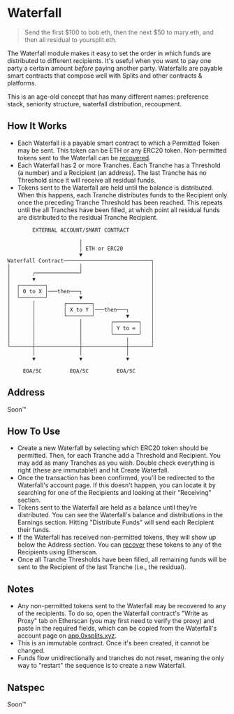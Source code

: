 # Waterfall

> Send the first $100 to bob.eth, then the next $50 to mary.eth, and then all
> residual to yoursplit.eth.

The Waterfall module makes it easy to set the order in which funds are
distributed to different recipients. It's useful when you want to pay one party
a certain amount _before_ paying another party. Waterfalls are payable smart
contracts that compose well with Splits and other contracts & platforms.

This is an age-old concept that has many different names: preference stack,
seniority structure, waterfall distribution, recoupment.

## How It Works

- Each Waterfall is a payable smart contract to which a Permitted Token may be
  sent. This token can be ETH or any ERC20 token. Non-permitted tokens sent to
  the Waterfall can be [recovered](#notes).
- Each Waterfall has 2 or more Tranches. Each Tranche has a Threshold (a number)
  and a Recipient (an address). The last Tranche has no Threshold since it will
  receive all residual funds.
- Tokens sent to the Waterfall are held until the balance is distributed. When
  this happens, each Tranche distributes funds to the Recipient only once the
  preceding Tranche Threshold has been reached. This repeats until the all
  Tranches have been filled, at which point all residual funds are distributed
  to the residual Tranche Recipient.

```
        EXTERNAL ACCOUNT/SMART CONTRACT

                       │
                       │ ETH or ERC20
                       ▼
Waterfall Contract────────────────────────────┐
│                      │                      │
│       ┌──────────────┘                      │
│       ▼                                     │
│  ┌────────┐                                 │
│  │ 0 to X │───then───┐                      │
│  └────────┘          ▼                      │
│       │         ┌────────┐                  │
│       │         │ X to Y │───then───┐       │
│       │         └────────┘          ▼       │
│       │              │         ┌────────┐   │
│       │              │         │ Y to ∞ │   │
│       │              │         └────────┘   │
│       │              │              │       │
└───────┼──────────────┼──────────────┼───────┘
        │              │              │
        ▼              ▼              ▼

     EOA/SC         EOA/SC         EOA/SC
```

## Address

Soon™

## How To Use

- Create a new Waterfall by selecting which ERC20 token should be permitted.
  Then, for each Tranche add a Threshold and Recipient. You may add as many
  Tranches as you wish. Double check everything is right (these are immutable!)
  and hit Create Waterfall.
- Once the transaction has been confirmed, you'll be redirected to the
  Waterfall's account page. If this doesn't happen, you can locate it by
  searching for one of the Recipients and looking at their "Receiving" section.
- Tokens sent to the Waterfall are held as a balance until they're distributed.
  You can see the Waterfall's balance and distributions in the Earnings section.
  Hitting "Distribute Funds" will send each Recipient their funds.
- If the Waterfall has received non-permitted tokens, they will show up below
  the Address section. You can [recover](#notes) these tokens to any of the
  Recipients using Etherscan.
- Once all Tranche Thresholds have been filled, all remaining funds will be sent
  to the Recipient of the last Tranche (i.e., the residual).

## Notes

- Any non-permitted tokens sent to the Waterfall may be recovered to any of the
  recipients. To do so, open the Waterfall contract's "Write as Proxy" tab on
  Etherscan (you may first need to verify the proxy) and paste in the required
  fields, which can be copied from the Waterfall's account page on
  [app.0xsplits.xyz](https://app.0xsplits.xyz/).
- This is an immutable contract. Once it's been created, it cannot be changed.
- Funds flow unidirectionally and tranches do not reset, meaning the only way to
  "restart" the sequence is to create a new Waterfall.

## Natspec

Soon™
